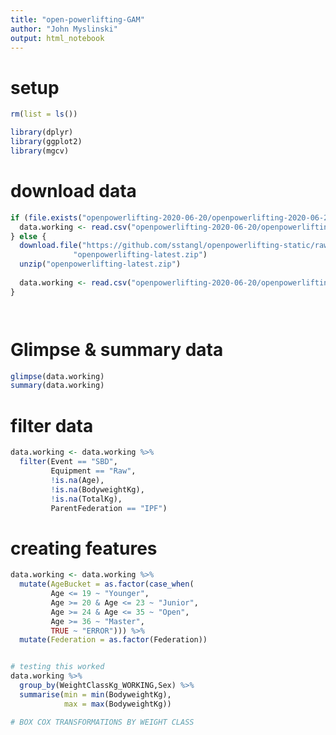 ```yaml
---
title: "open-powerlifting-GAM"
author: "John Myslinski"
output: html_notebook
---
```

# setup
```r
rm(list = ls())

library(dplyr)
library(ggplot2)
library(mgcv)
```

# download data
```r
if (file.exists("openpowerlifting-2020-06-20/openpowerlifting-2020-06-20.csv")){
  data.working <- read.csv("openpowerlifting-2020-06-20/openpowerlifting-2020-06-20.csv")
} else {
  download.file("https://github.com/sstangl/openpowerlifting-static/raw/gh-pages/openpowerlifting-latest.zip",
              "openpowerlifting-latest.zip")
  unzip("openpowerlifting-latest.zip")
  
  data.working <- read.csv("openpowerlifting-2020-06-20/openpowerlifting-2020-06-20.csv")
}




```

# Glimpse & summary data
```r
glimpse(data.working)
summary(data.working)
```

# filter data
```r
data.working <- data.working %>%
  filter(Event == "SBD",
         Equipment == "Raw",
         !is.na(Age),
         !is.na(BodyweightKg),
         !is.na(TotalKg),
         ParentFederation == "IPF")
```

# creating features
```r
data.working <- data.working %>%
  mutate(AgeBucket = as.factor(case_when(
         Age <= 19 ~ "Younger",
         Age >= 20 & Age <= 23 ~ "Junior",
         Age >= 24 & Age <= 35 ~ "Open",
         Age >= 36 ~ "Master",
         TRUE ~ "ERROR"))) %>%
  mutate(Federation = as.factor(Federation))


# testing this worked
data.working %>%
  group_by(WeightClassKg_WORKING,Sex) %>%
  summarise(min = min(BodyweightKg),
            max = max(BodyweightKg))

```

```r
# BOX COX TRANSFORMATIONS BY WEIGHT CLASS
```






